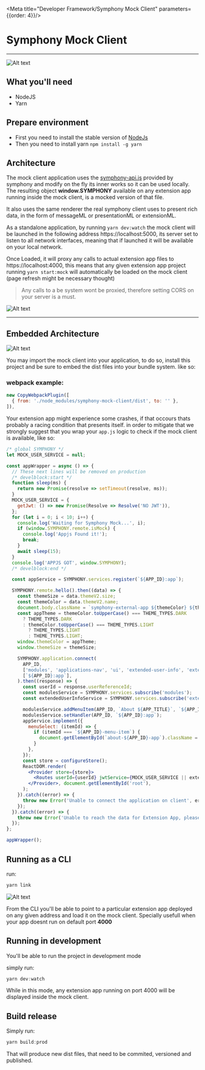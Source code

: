 
<Meta title="Developer Framework/Symphony Mock Client" parameters={{order: 4}}/>

# Symphony Mock Client
---
![Alt text](/readme/logo-symphony.png?raw=true "Mock Client")

## What you'll need
* NodeJS
* Yarn
## Prepare environment

- First you need to install the stable version of [NodeJs](https://nodejs.org/en/)
- Then you need to install yarn ```npm install -g yarn```

## Architecture
The mock client application uses the [symphony-api.js](https://www.symphony.com/resources/api/v1.0/symphony-api.js)
provided by symphony
and modify on the fly its inner works so it can be used locally. The resulting object **window.SYMPHONY** available
on any extension app running inside the mock client, is a mocked version of that file.

It also uses the same renderer the real symphony client
uses to present rich data, in the form of messageML or presentationML or extensionML.

As a standalone application, by running ```yarn dev:watch``` the mock client will be launched in the following address https://localhost:5000, its server
set to listen to all network interfaces, meaning that if launched it will be available on your local network.

Once Loaded, it will proxy any calls to actual extension app files to https://localhost:4000, this means that any given
extension app project running ```yarn start:mock``` will automatically be loaded on the mock client (page refresh might
be necessary thought)

> Any calls to a be system wont be proxied, therefore setting CORS on your server is a must.

![Alt text](/readme/standalone.png?raw=true "Mock client architecture")
<hr/>


## Embedded Architecture

![Alt text](/readme/bundled.png?raw=true "Mock client architecture while running inside an extension app project")

You may import the mock client into your application, to do so, install this project and be sure to embed the dist
files into your bundle system. like so:

### webpack example:

```jsx harmony
new CopyWebpackPlugin([
  { from: './node_modules/symphony-mock-client/dist', to: '' },
]),
```

Your extension app might experience some crashes, if that occours thats probably a racing condition that
presents itself. in order to mitigate that we strongly suggest that you wrap your ```app.js``` logic to check
if the mock client is available, like so:

```jsx harmony
/* global SYMPHONY */
let MOCK_USER_SERVICE = null;

const appWrapper = async () => {
  // These next lines will be removed on production
  /* develblock:start */
  function sleep(ms) {
    return new Promise(resolve => setTimeout(resolve, ms));
  }
  MOCK_USER_SERVICE = {
    getJwt: () => new Promise(Resolve => Resolve('NO JWT')),
  };
  for (let i = 0; i < 10; i++) {
    console.log('Waiting for Symphony Mock...', i);
    if (window.SYMPHONY.remote.isMock) {
      console.log('Appjs Found it!');
      break;
    }
    await sleep(15);
  }
  console.log('APPJS GOT', window.SYMPHONY);
  /* develblock:end */

  const appService = SYMPHONY.services.register(`${APP_ID}:app`);

  SYMPHONY.remote.hello().then((data) => {
    const themeSize = data.themeV2.size;
    const themeColor = data.themeV2.name;
    document.body.className = `symphony-external-app ${themeColor} ${themeSize}`;
    const appTheme = themeColor.toUpperCase() === THEME_TYPES.DARK
      ? THEME_TYPES.DARK
      : themeColor.toUpperCase() === THEME_TYPES.LIGHT
        ? THEME_TYPES.LIGHT
        : THEME_TYPES.LIGHT;
    window.themeColor = appTheme;
    window.themeSize = themeSize;

    SYMPHONY.application.connect(
      APP_ID,
      ['modules', 'applications-nav', 'ui', 'extended-user-info', 'extended-user-service', 'dialogs'],
      [`${APP_ID}:app`],
    ).then((response) => {
      const userId = response.userReferenceId;
      const modulesService = SYMPHONY.services.subscribe('modules');
      const extendedUserInfoService = SYMPHONY.services.subscribe('extended-user-info');

      modulesService.addMenuItem(APP_ID, `About ${APP_TITLE}`, `${APP_ID}-menu-item`);
      modulesService.setHandler(APP_ID, `${APP_ID}:app`);
      appService.implement({
        menuSelect: (itemId) => {
          if (itemId === `${APP_ID}-menu-item`) {
            document.getElementById(`about-${APP_ID}-app`).className = '';
          }
        },
      });
      const store = configureStore();
      ReactDOM.render(
        <Provider store={store}>
          <Routes userId={userId} jwtService={MOCK_USER_SERVICE || extendedUserInfoService} />
        </Provider>, document.getElementById('root'),
      );
    }).catch((error) => {
      throw new Error('Unable to connect the application on client', error);
    });
  }).catch((error) => {
    throw new Error('Unable to reach the data for Extension App, please verify the Authentication with Server', error);
  });
};

appWrapper();
```


## Running as a CLI
run:
```jsx harmony
yarn link
```
![Alt text](/readme/mock-client-cli.png?raw=true "Mock client architecture while running inside an extension app project")

From the CLI you'll be able to point to a particular extension app deployed on any given address and load it on the
mock client. Specially usefull when your app doesnt run on default port **4000**


## Running in development
You'll be able to run the project in development mode

simply run:
```jsx harmony
yarn dev:watch
```

While in this mode, any extension app running on port 4000 will be displayed inside the mock client.

## Build release
Simply run:
```jsx harmony
yarn build:prod
```

That will produce new dist files, that need to be commited, versioned and published.



